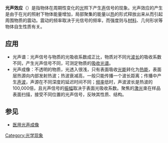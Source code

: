 {{unreferenced|time=2019-11-05T18:29:00+00:00}}
'''光声效应'''（{{lang-en|Photoacoustic effect}}）是指物体在周期性变化的[[光|光]]照下产生[[声|声]]信号的现象。光声效应的产生是由于在光的照射下物体能量增加，局部聚集的能量以[[热|热]]的形式释放出来从而引起周围物质的震动。震动的频率取决于光信号的频率，而强度则与[[材料|材料]]、几何形状等物体自生性质有关。

==应用==
*光声谱：光声信号与物质的光吸收系数成正比，物质对不同光[[波长|波长]]的吸收系数不同，产生光声信号不同，可测定物质的[[吸收光谱|吸收光谱]]。
*光声成像：不透明的物质，光透入很浅，只有表面吸收[[光能|光能]]转化为[[热能|热能]]，表面层热源向内部发射热波；热波衰减高，一般只能传播一个波长距离；传播中产生[[声波|声波]]，声源在不同深度的延迟时间不同；[[频率|频率]]低时，声波波长是热波的100,000倍，且光声信号的[[振幅|振幅]]取决于表面光吸收系数。聚焦的[[激光|激光]]束在样品表面扫描，接受不同位置的光声信号，反映其性质、结构。

==参见==
*[[医用光声成像|医用光声成像]]

{{Optics-stub}}

[[Category:光学现象|Category:光学现象]]